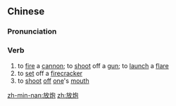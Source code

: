 {{also|放砲}}
==Chinese==
{{zh-forms|t2=放砲}}

===Pronunciation===
{{zh-pron
|m=fàngpào
|mn=pàng-phàu
|cat=v
}}

===Verb===
{{zh-verb}}

# to [[fire]] a [[cannon]]; to [[shoot]] off a [[gun]]; to [[launch]] a [[flare]]
# to [[set]] off a [[firecracker]]
# to [[shoot]] [[off]] [[one]]'s [[mouth]]

[[zh-min-nan:放炮]]
[[zh:放炮]]